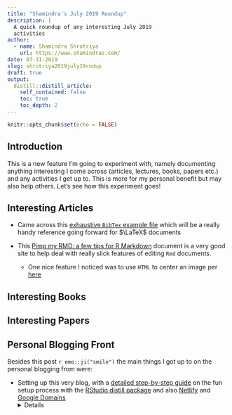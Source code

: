 ```yaml
---
title: "Shamindra's July 2019 Roundup"
description: |
  A quick roundup of any interesting July 2019
  activities
author:
  - name: Shamindra Shrotriya
    url: https://www.shamindras.com/
date: 07-31-2019
slug: shrotriya2019july19rndup
draft: true
output:
  distill::distill_article:
    self_contained: false
    toc: true
    toc_depth: 2
---
```


```r
knitr::opts_chunk$set(echo = FALSE)
```

## Introduction

This is a new feature I'm going to experiment with, namely documenting
anything interesting I come across (articles, lectures, books, papers
etc.) and any activities I get up to. This is more for my personal
benefit but may also help others. Let's see how this experiment goes!

## Interesting Articles

- Came across this [exhaustive `BibTex` example file](http://mirrors.concertpass.com/tex-archive/biblio/bibtex/base/xampl.bib) 
which will be a really handy reference going forward for $\LaTeX$ documents

- This [Pimp my RMD: a few tips for R Markdown](https://holtzy.github.io/Pimp-my-rmd/#highlight_a_piece_of_text) document is a very good site to help deal with really slick 
features of editing `Rmd` documents. 
  - One nice feature I noticed was to use `HTML` to center
  an image per [here](https://holtzy.github.io/Pimp-my-rmd/#center_an_image)

## Interesting Books

## Interesting Papers

## Personal Blogging Front

Besides this post `r emo::ji("smile")` the main things I got up to
on the personal blogging from were:

- Setting up this very blog, with a [detailed step-by-step guide](https://www.shamindras.com/posts/2019-07-11-setting-up-a-distill-blog-with-netlify/) on the fun setup process with the [RStudio distill package]() and
also [Netlify]() and [Google Domains]()
  <details><summary>Details</summary>
  <p>
  - I enjoyed
  </p>
  </details>
